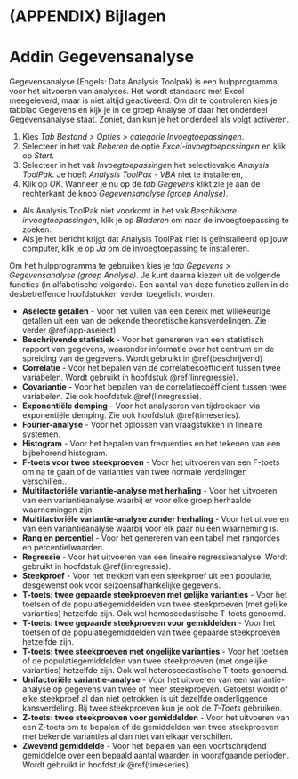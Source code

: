 # (APPENDIX) Bijlagen {-}

# Addin Gegevensanalyse {#app-toolpak}

Gegevensanalyse (Engels: Data Analysis Toolpak) is een hulpprogramma voor het uitvoeren van analyses. Het wordt standaard met Excel meegeleverd, maar is niet altijd geactiveerd. Om dit te controleren kies je tabblad Gegevens en kijk je in de groep Analyse of daar het onderdeel Gegevensanalyse staat. Zoniet, dan kun je het onderdeel als volgt activeren.

1. Kies *Tab Bestand \> Opties \> categorie Invoegtoepassingen*.
2. Selecteer in het vak *Beheren* de optie *Excel-invoegtoepassingen* en klik op *Start*.
3. Selecteer in het vak *Invoegtoepassinge*n het selectievakje *Analysis ToolPak*. Je hoeft *Analysis ToolPak - VBA* niet te installeren,
4. Klik op *OK*. Wanneer je nu op de *tab Gegevens* klikt zie je aan de rechterkant de knop *Gegevensanalyse (groep Analyse)*.

::: {.important}
+ Als Analysis ToolPak niet voorkomt in het vak *Beschikbare invoegtoepassinge*n, klik je op *Bladeren* om naar de invoegtoepassing te zoeken.
+ Als je het bericht krijgt dat Analysis ToolPak niet is geïnstalleerd op jouw computer, klik je op *Ja* om de invoegtoepassing te installeren.
:::

Om het hulpprogramma te gebruiken kies je *tab Gegevens \> Gegevensanalyse (groep Analyse)*. Je kunt daarna kiezen uit de volgende functies (in alfabetische volgorde). Een aantal van deze functies zullen in de desbetreffende hoofdstukken verder toegelicht worden.

+ **Aselecte getallen** - Voor het vullen van een bereik met willekeurige getallen uit een van de bekende theoretische kansverdelingen. Zie verder \@ref(app-aselect).
+ **Beschrijvende statistiek** - Voor het genereren van een statistisch rapport van gegevens, waaronder informatie over het centrum en de spreiding van de gegevens. Wordt gebruikt in \@ref(beschrijvend)
+ **Correlatie** - Voor het bepalen van de correlatiecoëfficient tussen twee variabelen. Wordt gebruikt in hoofdstuk \@ref(linregressie).
+ **Covariantie** - Voor het bepalen van de correlatiecoëfficient tussen twee variabelen. Zie ook hoofdstuk \@ref(linregressie).
+ **Exponentiële demping** - Voor het analyseren van tijdreeksen via exponentiële demping. Zie ook hoofdstuk \@ref(timeseries).
+ **Fourier-analyse** - Voor het oplossen van vraagstukken in lineaire systemen.
+ **Histogram** - Voor het bepalen van frequenties en het tekenen van een bijbehorend histogram.
+ **F-toets voor twee steekproeven** - Voor het uitvoeren van een F-toets om na te gaan of de varianties van twee normale verdelingen verschillen..
+ **Multifactoriële variantie-analyse met herhaling** - Voor het uitvoeren van een variantieanalyse waarbij er voor elke groep herhaalde waarnemingen zijn.
+ **Multifactoriële variantie-analyse zonder herhaling** - Voor het uitvoeren van een variantieanalyse waarbij voor elk paar nu één waarneming is. 
+ **Rang en percentiel** - Voor het genereren van een tabel met rangordes en percentielwaarden.
+ **Regressie** - Voor het uitvoeren van een lineaire regressieanalyse. Wordt gebruikt in hoofdstuk \@ref(linregressie).
+ **Steekproef** - Voor het trekken van een steekproef uit een populatie, desgewenst ook voor seizoensafhankelijke gegevens.
+ **T-toets: twee gepaarde steekproeven met gelijke varianties** - Voor het toetsen of de populatiegemiddelden van twee steekproeven (met gelijke varianties) hetzelfde zijn. Ook wel homoscedastische T-toets genoemd.
+ **T-toets: twee gepaarde steekproeven voor gemiddelden** - Voor het toetsen of de populatiegemiddelden van twee gepaarde steekproeven hetzelfde zijn.
+ **T-toets: twee steekproeven met ongelijke varianties** - Voor het toetsen of de populatiegemiddelden van twee steekproeven (met ongelijke varianties) hetzelfde zijn. Ook wel heteroscedastische T-toets genoemd.
+ **Unifactoriële variantie-analyse** - Voor het uitvoeren van een variantie-analyse op gegevens van twee of meer steekproeven. Getoetst wordt of elke steekproef al dan niet getrokken is uit dezelfde onderliggende kansverdeling. Bij twee steekproeven kun je ook de *T-Toets* gebruiken.
+ **Z-toets: twee steekproeven voor gemiddelden** - Voor het uitvoeren van een Z-toets om te bepalen of de gemiddelden van twee steekproeven met bekende varianties al dan niet van elkaar verschillen.
+ **Zwevend gemiddelde** - Voor het bepalen van een voortschrijdend gemiddelde over een bepaald aantal waarden in voorafgaande perioden. Wordt gebruikt in hoofdstuk \@ref(timeseries).

